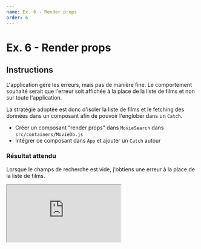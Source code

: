 ```yaml
---
name: Ex. 6 - Render props
order: 6
---
```


# Ex. 6 - Render props

## Instructions

L'application gère les erreurs, mais pas de manière fine. Le comportement souhaité serait que l'erreur soit affichée à la place de la liste de films et non sur toute l'application.

La stratégie adoptée est donc d'isoler la liste de films et le fetching des données dans un composant afin de pouvoir l'englober dans un `Catch`.

- Créer un composant "render props" dans `MovieSearch` dans `src/containers/MovieDb.js`
- Intégrer ce composant dans `App` et ajouter un `Catch` autour

### Résultat attendu

Lorsque le champs de recherche est vide, j'obtiens une erreur à la place de la liste de films.

<iframe
  src="https://codesandbox.io/embed/github/smooth-code/react-hooks-workshop/tree/end-exercise-6/?fontsize=14&view=preview"
  style={{
    width: '100%',
    height: 500,
    border: 0,
    borderRadius: 4,
    overflow: 'hidden',
  }}
  sandbox="allow-modals allow-forms allow-popups allow-scripts allow-same-origin"
/>

## Aide

### Render props : implémentation

```js
export function Counter({ initialValue, children }) {
  const count = useCounter(initialValue)
  return children(count)
}
```

### Render props : utilisation

```js
function Example() {
  return <Counter>{count => <div>{count}</div>}</Counter>
}
```
